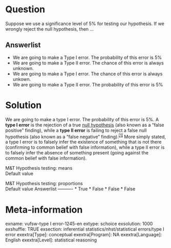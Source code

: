 Question
========
Suppose we use a significance level of 5% for testing our hypothesis. If
we wrongly reject the null hypothesis, then ...

Answerlist
----------
* We are going to make a Type I error. The probability of this error is 5%
* We are going to make a Type II error. The chance of this error is always
  unknown.
* We are going to make a Type I error. The chance of this error is always
  unkown.
* We are going to make a Type II error. The probability of this error is
  5%

Solution
========





We are going to make a type I error. The probability of this error is
5%. A **type I error** is the rejection of a true [null
hypothesis](https://en.wikipedia.org/wiki/Null_hypothesis) (also known
as a "false positive" finding), while a **type II error** is failing to
reject a false null hypothesis (also known as a "false negative"
finding).<sup>[\[1\]](https://en.wikipedia.org/wiki/Type_I_and_type_II_errors#cite_note-1)</sup>
More simply stated, a type I error is to falsely infer the existence of
something that is not there (confirming to common belief with false
information), while a type II error is to falsely infer the absence of
something present (going against the common belief with false
information).





M&T Hypothesis testing: means  
Default value

M&T Hypothesis testing: proportions  
Default value
Answerlist
----------
* True
* False
* False
* False

Meta-information
================
exname: vufsw-type I error-1245-en
extype: schoice
exsolution: 1000
exshuffle: TRUE
exsection: inferential statistics/nhst/statistical errors/type I error
exextra[Type]: conceptual
exextra[Program]: NA
exextra[Language]: English
exextra[Level]: statistical reasoning

